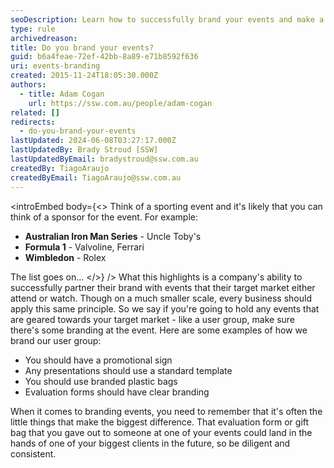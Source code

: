 ```yaml
---
seoDescription: Learn how to successfully brand your events and make a lasting impression on your target market.
type: rule
archivedreason:
title: Do you brand your events?
guid: b6a4feae-72ef-42bb-8a89-e71b8592f636
uri: events-branding
created: 2015-11-24T18:05:30.000Z
authors:
  - title: Adam Cogan
    url: https://ssw.com.au/people/adam-cogan
related: []
redirects:
  - do-you-brand-your-events
lastUpdated: 2024-06-08T03:27:17.000Z
lastUpdatedBy: Brady Stroud [SSW]
lastUpdatedByEmail: bradystroud@ssw.com.au
createdBy: TiagoAraujo
createdByEmail: TiagoAraujo@ssw.com.au
---
```


<introEmbed
  body={<>
Think of a sporting event and it's likely that you can think of a sponsor for the event. For example:

- **Australian Iron Man Series** - Uncle Toby's
- **Formula 1** - Valvoline, Ferrari
- **Wimbledon** - Rolex

The list goes on...
  </>}
/>
What this highlights is a company's ability to successfully partner their brand with events that their target market either attend or watch. Though on a much smaller scale, every business should apply this same principle. So we say if you're going to hold any events that are geared towards your target market - like a user group, make sure there's some branding at the event. Here are some examples of how we brand our user group:

- You should have a promotional sign
- Any presentations should use a standard template
- You should use branded plastic bags
- Evaluation forms should have clear branding

When it comes to branding events, you need to remember that it's often the little things that make the biggest difference. That evaluation form or gift bag that you gave out to someone at one of your events could land in the hands of one of your biggest clients in the future, so be diligent and consistent.

